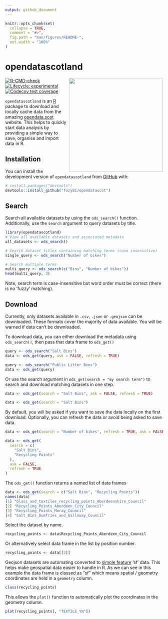 ```yaml
---
output: github_document
---
```


<!-- README.md is generated from README.Rmd. Please edit that file -->

```r
knitr::opts_chunk$set(
  collapse = TRUE,
  comment = "#>",
  fig.path = "man/figures/README-",
  out.width = "100%"
)
```

# opendatascotland

<img src='https://github.com/fozy81/opendatascot/blob/master/inst/sticker/scotmaps.png?raw=true' align="right" width="300" />

<!-- badges: start -->
[![R-CMD-check](https://github.com/fozy81/opendatascot/actions/workflows/R-CMD-check.yaml/badge.svg)](https://github.com/fozy81/opendatascot/actions/workflows/R-CMD-check.yaml)
[![Lifecycle: experimental](https://img.shields.io/badge/lifecycle-experimental-orange.svg)](https://lifecycle.r-lib.org/articles/stages.html#experimental)
[![Codecov test coverage](https://codecov.io/gh/fozy81/opendatascot/branch/master/graph/badge.svg)](https://app.codecov.io/gh/fozy81/opendatascot?branch=master)
<!-- badges: end -->

`opendatascotland` is an [R](https://www.r-project.org/) package to download and
locally cache data from the amazing [opendata.scot](https://opendata.scot/)
website. This helps to quickly start data analysis by providing a simple way to
save, organise and import data in R.

## Installation

You can install the development version of `opendatascotland` from
[GitHub](https://github.com/) with:

``` r
# install.packages("devtools")
devtools::install_github("fozy81/opendatascot")
```

## Search

Search all available datasets by using the `ods_search()` function. Additionally, use the `search` argument to query datasets by title.

```r
library(opendatascotland)
# View all available datasets and associated metadata
all_datasets <- ods_search()

# Search dataset titles containing matching terms (case insensitive)
single_query <- ods_search("Number of bikes")

# Search multiple terms
multi_query <- ods_search(c("Bins", "Number of bikes"))
head(multi_query, 3)
```

Note, search term is case-insensitive but word order must be correct (there is
no 'fuzzy' matching).

## Download

Currently, only datasets available in `.csv`, `.json` or `.geojson` can be
downloaded. These formats cover the majority of data available. You will be
warned if data can't be downloaded.
  
To download data, you can either download the metadata using `ods_search()`,
then pass that data frame to `ods_get()`

```r
query <- ods_search("Salt Bins")
data <- ods_get(query, ask = FALSE, refresh = TRUE)
```

```r
query <- ods_search("Public Litter Bins")
data <- ods_get(query)
```

Or use the search argument in `ods_get(search = "my search term")` to search and
download matching datasets in one step.

```r
data <- ods_get(search = "Salt Bins", ask = FALSE, refresh = TRUE)
```

```r
data <- ods_get(search = "Salt Bins")
```

By default, you will be asked if you want to save the data locally on the first
download. Optionally, you can refresh the data or avoid being asked to save
data.

```r
data <- ods_get(search = "Number of bikes", refresh = TRUE, ask = FALSE)
```

```r
data <- ods_get(
  search = c(
    "Salt Bins",
    "Recycling Points"
  ),
  ask = FALSE,
  refresh = TRUE
)
```

The `ods_get()` function returns a named list of data frames

```r
data <- ods_get(search = c("Salt Bins", "Recycling Points"))
names(data)
[1] "Glass_and_textiles_recycling_points_Aberdeenshire_Council"
[2] "Recycling_Points_Aberdeen_City_Council"                   
[3] "Recycling_Points_Moray_Council"                           
[4] "Salt_Bins_Dumfries_and_Galloway_Council" 
```

Select the dataset by name.

```r
recycling_points <- data$Recycling_Points_Aberdeen_City_Council
```

Or alternatively select data frame in the list by position number.

```r
recycling_points <- data[[2]]
```

Geojson datasets are automating converted to  [simple
feature](https://r-spatial.github.io/sf/) 'sf' data. This helps make geospatial
data easier to handle in R. As we can see in this example the data frame is
classed as "sf" which means spatial / geometry coordinates are held in a
`geometry` column.

```r
class(recycling_points)
```

This allows the `plot()` function to automatically plot the coordinates in the
geometry column.

```r
plot(recycling_points[, "TEXTILE_YN"])
```
